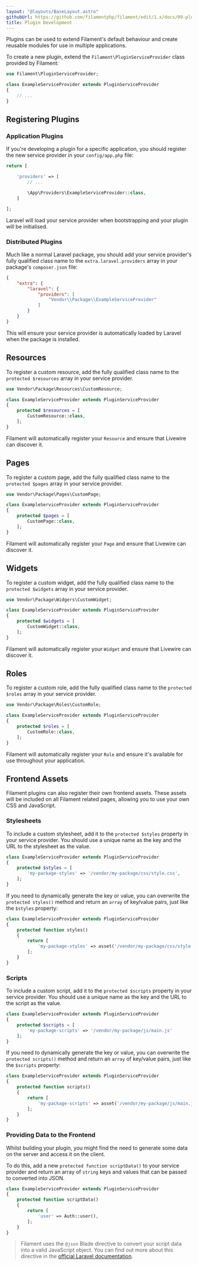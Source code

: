 ```yaml
---
layout: "@layouts/BaseLayout.astro"
githubUrl: https://github.com/filamentphp/filament/edit/1.x/docs/09-plugin-development.md"
title: Plugin Development
---
```


Plugins can be used to extend Filament's default behaviour and create reusable modules for use in multiple applications.

To create a new plugin, extend the `Filament\PluginServiceProvider` class provided by Filament:

```php
use Filament\PluginServiceProvider;

class ExampleServiceProvider extends PluginServiceProvider
{
    // ...
}
```

## Registering Plugins

### Application Plugins

If you're developing a plugin for a specific application, you should register the new service provider in your `config/app.php` file:

```php
return [

    'providers' => [
        // ...

        \App\Providers\ExampleServiceProvider::class,
    ]

];
```

Laravel will load your service provider when bootstrapping and your plugin will be initialised.

### Distributed Plugins

Much like a normal Laravel package, you should add your service provider's fully qualified class name to the `extra.laravel.providers` array in your package's `composer.json` file:

```json
{
    "extra": {
        "laravel": {
            "providers": [
                "Vendor\\Package\\ExampleServiceProvider"
            ]
        }
    }
}
```

This will ensure your service provider is automatically loaded by Laravel when the package is installed.

## Resources

To register a custom resource, add the fully qualified class name to the `protected $resources` array in your service provider.

```php
use Vendor\Package\Resources\CustomResource;

class ExampleServiceProvider extends PluginServiceProvider
{
    protected $resources = [
        CustomResource::class,
    ];
}
```

Filament will automatically register your `Resource` and ensure that Livewire can discover it.

## Pages

To register a custom page, add the fully qualified class name to the `protected $pages` array in your service provider.

```php
use Vendor\Package\Pages\CustomPage;

class ExampleServiceProvider extends PluginServiceProvider
{
    protected $pages = [
        CustomPage::class,
    ];
}
```

Filament will automatically register your `Page` and ensure that Livewire can discover it.

## Widgets

To register a custom widget, add the fully qualified class name to the `protected $widgets` array in your service provider.

```php
use Vendor\Package\Widgers\CustomWidget;

class ExampleServiceProvider extends PluginServiceProvider
{
    protected $widgets = [
        CustomWidget::class,
    ];
}
```

Filament will automatically register your `Widget` and ensure that Livewire can discover it.

## Roles

To register a custom role, add the fully qualified class name to the `protected $roles` array in your service provider.

```php
use Vendor\Package\Roles\CustomRole;

class ExampleServiceProvider extends PluginServiceProvider
{
    protected $roles = [
        CustomRole::class,
    ];
}
```

Filament will automatically register your `Role` and ensure it's available for use throughout your application.

## Frontend Assets

Filament plugins can also register their own frontend assets. These assets will be included on all Filament related pages, allowing you to use your own CSS and JavaScript.

### Stylesheets

To include a custom stylesheet, add it to the `protected $styles` property in your service provider. You should use a unique name as the key and the URL to the stylesheet as the value.

```php
class ExampleServiceProvider extends PluginServiceProvider
{
    protected $styles = [
        'my-package-styles' => '/vendor/my-package/css/style.css',
    ];
}
```

If you need to dynamically generate the key or value, you can overwrite the `protected styles()` method and return an `array` of key/value pairs, just like the `$styles` property:

```php
class ExampleServiceProvider extends PluginServiceProvider
{
    protected function styles()
    {
        return [
            'my-package-styles' => asset('/vendor/my-package/css/style.css'),
        ];
    }
}
```

### Scripts

To include a custom script, add it to the `protected $scripts` property in your service provider. You should use a unique name as the key and the URL to the script as the value.

```php
class ExampleServiceProvider extends PluginServiceProvider
{
    protected $scripts = [
        'my-package-scripts' => '/vendor/my-package/js/main.js'
    ];
}
```

If you need to dynamically generate the key or value, you can overwrite the `protected scripts()` method and return an `array` of key/value pairs, just like the `$scripts` property:

```php
class ExampleServiceProvider extends PluginServiceProvider
{
    protected function scripts()
    {
        return [
            'my-package-scripts' => asset('/vendor/my-package/js/main.js'),
        ];
    }
}
```

### Providing Data to the Frontend

Whilst building your plugin, you might find the need to generate some data on the server and access it on the client.

To do this, add a new `protected function scriptData()` to your service provider and return an array of `string` keys and values that can be passed to converted into JSON.

```php
class ExampleServiceProvider extends PluginServiceProvider
{
    protected function scriptData()
    {
        return [
            'user' => Auth::user(),
        ];
    }
}
```

> Filament uses the `@json` Blade directive to convert your script data into a valid JavaScript object. You can find out more about this directive in the [official Laravel documentation](https://laravel.com/docs/blade#rendering-json).
